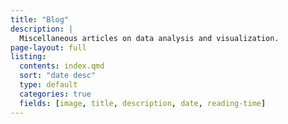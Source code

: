 ```yaml
---
title: "Blog"
description: |
  Miscellaneous articles on data analysis and visualization.
page-layout: full
listing:
  contents: index.qmd
  sort: "date desc"
  type: default
  categories: true
  fields: [image, title, description, date, reading-time]
---
```

